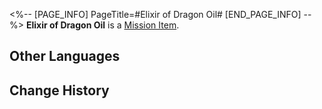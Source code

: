 <%-- [PAGE_INFO]
PageTitle=#Elixir of Dragon Oil#
[END_PAGE_INFO] --%>
{{Item Infobox
|id          = 140294
|image       = Item Elixir of Dragon Oil.png
|type        = Mission Item
|invCategory = Missions
|rarity      = 3
|effect      = 
|description = The miracle medicine Mr. Xiyan made up in the story. He claims it can make people "be born anew and achieve transcendence," but the name sounds pretty dodgy.
}}
{{Description|''"Listen, this isn't some half-baked 'cure-all quackery'. All it does is help you 'ascend to the heavens,' which is not that far-fetched, plotwise."''}}
'''Elixir of Dragon Oil''' is a [[Mission Item]].

==Other Languages==
{{Other Languages
|en   = Elixir of Dragon Oil
|zhs  = 九转升天丹
|zht  = 九轉升天丹
|ja   = 九転昇天丹
|ko   = 구전승천단
|es   = Elixir de la ascensión
|fr   = Élixir d'huile draconique
|ru   = Эликсир драконьего масла
|th   = ยาเก้าม้วนหวนสู่สวรรค์
|vi   = Cửu Chuyển Thăng Thiên Đan
|de   = Aufstiegselixier
|id   = Pil Sembilan Pusaran Menuju Langit
|pt   = Elixir de Óleo Dragão
}}

==Change History==
{{Change History|1.2}}